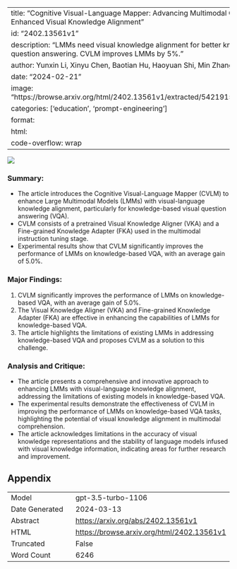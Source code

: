 
---
title: "Cognitive Visual-Language Mapper: Advancing Multimodal Comprehension with Enhanced Visual Knowledge Alignment"
id: "2402.13561v1"
description: "LMMs need visual knowledge alignment for better knowledge-based visual question answering. CVLM improves LMMs by 5%."
author: Yunxin Li, Xinyu Chen, Baotian Hu, Haoyuan Shi, Min Zhang
date: "2024-02-21"
image: "https://browse.arxiv.org/html/2402.13561v1/extracted/5421915/figures/intro_case.png"
categories: ['education', 'prompt-engineering']
format:
  html:
    code-overflow: wrap
---

![](https://browse.arxiv.org/html/2402.13561v1/extracted/5421915/figures/intro_case.png)

### **Summary:**
- The article introduces the Cognitive Visual-Language Mapper (CVLM) to enhance Large Multimodal Models (LMMs) with visual-language knowledge alignment, particularly for knowledge-based visual question answering (VQA).
- CVLM consists of a pretrained Visual Knowledge Aligner (VKA) and a Fine-grained Knowledge Adapter (FKA) used in the multimodal instruction tuning stage.
- Experimental results show that CVLM significantly improves the performance of LMMs on knowledge-based VQA, with an average gain of 5.0%.

### **Major Findings:**
1. CVLM significantly improves the performance of LMMs on knowledge-based VQA, with an average gain of 5.0%.
2. The Visual Knowledge Aligner (VKA) and Fine-grained Knowledge Adapter (FKA) are effective in enhancing the capabilities of LMMs for knowledge-based VQA.
3. The article highlights the limitations of existing LMMs in addressing knowledge-based VQA and proposes CVLM as a solution to this challenge.

### **Analysis and Critique:**
- The article presents a comprehensive and innovative approach to enhancing LMMs with visual-language knowledge alignment, addressing the limitations of existing models in knowledge-based VQA.
- The experimental results demonstrate the effectiveness of CVLM in improving the performance of LMMs on knowledge-based VQA tasks, highlighting the potential of visual knowledge alignment in multimodal comprehension.
- The article acknowledges limitations in the accuracy of visual knowledge representations and the stability of language models infused with visual knowledge information, indicating areas for further research and improvement.

## Appendix

|          |          |
|----------|----------|
| Model     | gpt-3.5-turbo-1106       |
| Date Generated     | 2024-03-13       |
| Abstract | [https://arxiv.org/abs/2402.13561v1](https://arxiv.org/abs/2402.13561v1)        |
| HTML     | [https://browse.arxiv.org/html/2402.13561v1](https://browse.arxiv.org/html/2402.13561v1)       |
| Truncated       | False       |
| Word Count       | 6246       |